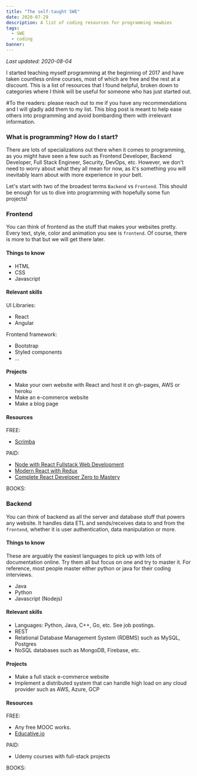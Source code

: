 ```yaml
---
title: "The self-taught SWE"
date: 2020-07-29
description: A list of coding resources for programming newbies
tags:
  - SWE
  - coding
banner:
---
```


*Last updated: 2020-08-04*           
         

I started teaching myself programming at the beginning of 2017 and have taken countless online courses, most of which are free and the rest at a discount. 
This is a list of resources that I found helpful, broken down to categories where I think will be useful for someone who has just started out.

#To the readers: please reach out to me if you have any recommendations and I will gladly add them to my list. This blog post is meant to help ease others into programming and avoid bombarding them with irrelevant information.


### What is programming? How do I start?

There are lots of specializations out there when it comes to programming, as you might have seen a few such as Frontend Developer, Backend Developer, Full Stack Engineer, Security, DevOps, etc. 
However, we don't need to worry about what they all mean for now, as it's something you will inevitably learn about with more experience in your belt.

Let's start with two of the broadest terms `Backend` vs `Frontend`. This should be enough for us to dive into programming with hopefully some fun projects! 


### Frontend

You can think of frontend as the stuff that makes your websites pretty. Every text, style, color and animation you see is `frontend`. Of course, there is more to that but we will get there later.


#### Things to know

- HTML
- CSS
- Javascript


#### Relevant skills

UI Libraries:
- React
- Angular

Frontend framework:
- Bootstrap
- Styled components
- ...


#### Projects
- Make your own website with React and host it on gh-pages, AWS or heroku
- Make an e-commerce website
- Make a blog page


#### Resources

FREE:
- [Scrimba](https://scrimba.com/)

PAID:
- [Node with React Fullstack Web Development](https://www.udemy.com/course/node-with-react-fullstack-web-development)
- [Modern React with Redux](https://www.udemy.com/course/react-redux)
- [Complete React Developer Zero to Mastery](https://www.udemy.com/course/complete-react-developer-zero-to-mastery)

BOOKS:


### Backend

You can think of backend as all the server and database stuff that powers any website. It handles data ETL and sends/receives data to and from the `frontend`, whether it is user authentication, data manipulation or more.


#### Things to know

These are arguably the easiest languages to pick up with lots of documentation online. Try them all but focus on one and try to master it. For reference, most people master either python or java for their coding interviews.
- Java
- Python
- Javascript (Nodejs)


#### Relevant skills
- Languages: Python, Java, C++, Go, etc. See job postings.
- REST
- Relational Database Management System (RDBMS) such as MySQL, Postgres
- NoSQL databases such as MongoDB, Firebase, etc.


#### Projects
- Make a full stack e-commerce website
- Implement a distributed system that can handle high load on any cloud provider such as AWS, Azure, GCP


#### Resources

FREE:

- Any free MOOC works.
- [Educative.io](https://www.educative.io/)

PAID:
- Udemy courses with full-stack projects


BOOKS: